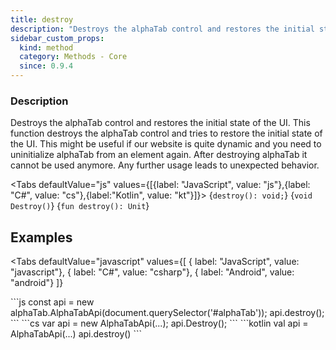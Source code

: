 ```yaml
---
title: destroy
description: "Destroys the alphaTab control and restores the initial state of the UI."
sidebar_custom_props:
  kind: method
  category: Methods - Core
  since: 0.9.4
---
```



<SinceBadge since="0.9.4" />

### Description
Destroys the alphaTab control and restores the initial state of the UI. This function destroys the alphaTab control and tries to restore the initial state of the UI. This might be useful if
our website is quite dynamic and you need to uninitialize alphaTab from an element again. After destroying alphaTab
it cannot be used anymore. Any further usage leads to unexpected behavior.

<Tabs defaultValue="js" values={[{label: "JavaScript", value: "js"},{label: "C#", value: "cs"},{label:"Kotlin", value: "kt"}]}>
<TabItem value="js">
<CodeBlock language="ts">{`destroy(): void;`}</CodeBlock>
</TabItem>
<TabItem value="cs">
<CodeBlock language="csharp">{`void Destroy()`}</CodeBlock>
</TabItem>
<TabItem value="kt">
<CodeBlock language="kotlin">{`fun destroy(): Unit`}</CodeBlock>
</TabItem>
</Tabs>


## Examples

<Tabs
    defaultValue="javascript"
    values={[
      { label: "JavaScript", value: "javascript"},
      { label: "C#", value: "csharp"},
      { label: "Android", value: "android"}
    ]}
>
<TabItem value="javascript">
```js
const api = new alphaTab.AlphaTabApi(document.querySelector('#alphaTab'));
api.destroy();
```
</TabItem>
<TabItem value="csharp">
```cs
var api = new AlphaTabApi<MyControl>(...);
api.Destroy();
```
</TabItem>
<TabItem value="android">
```kotlin
val api = AlphaTabApi<MyControl>(...)
api.destroy()
```
</TabItem>
</Tabs>
